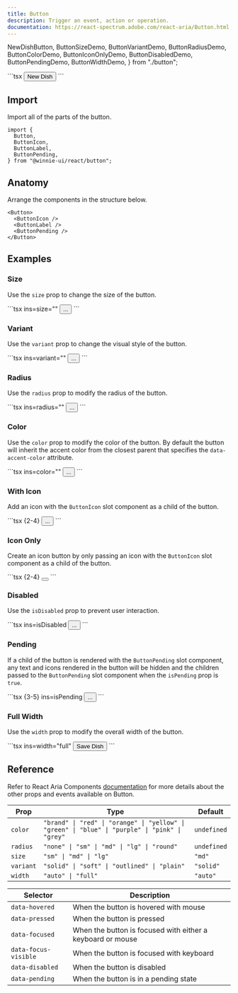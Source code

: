 ```yaml
---
title: Button
description: Trigger an event, action or operation.
documentation: https://react-spectrum.adobe.com/react-aria/Button.html 
---
```


  NewDishButton,
  ButtonSizeDemo,
  ButtonVariantDemo,
  ButtonRadiusDemo,
  ButtonColorDemo,
  ButtonIconOnlyDemo,
  ButtonDisabledDemo,
  ButtonPendingDemo,
  ButtonWidthDemo,
} from "./button";


<Demo>
  <NewDishButton client:load />
  <Fragment slot="footer">
    ```tsx
    <Button>
      <ButtonIcon>
        <Utensils />
      </ButtonIcon>
      <ButtonLabel>New Dish</ButtonLabel>
    </Button>
    ```
  </Fragment>
</Demo>

## Import

Import all of the parts of the button.

```tsx
import {
  Button,
  ButtonIcon,
  ButtonLabel,
  ButtonPending,
} from "@winnie-ui/react/button";
```

## Anatomy

Arrange the components in the structure below.

```tsx
<Button>
  <ButtonIcon />
  <ButtonLabel />
  <ButtonPending />
</Button>
```

## Examples

### Size

Use the `size` prop to change the size of the button.

<Demo>
  <ButtonSizeDemo client:load />
  <Fragment slot="footer">
    ```tsx ins=size="<size>"
    <Button size="<size>">...</Button>
    ```
  </Fragment>
</Demo>

### Variant

Use the `variant` prop to change the visual style of the button.

<Demo>
  <ButtonVariantDemo client:load />
  <Fragment slot="footer">
    ```tsx ins=variant="<variant>"
    <Button variant="<variant>">...</Button>
    ```
  </Fragment>
</Demo>

### Radius

Use the `radius` prop to modify the radius of the button.

<Demo>
  <ButtonRadiusDemo client:load />
  <Fragment slot="footer">
    ```tsx ins=radius="<radius>"
    <Button radius="<radius>">...</Button>
    ```
  </Fragment>
</Demo>

### Color 

Use the `color` prop to modify the color of the button. By default the button will inherit the accent color from the closest parent that specifies the `data-accent-color` attribute.

<Demo>
  <ButtonColorDemo client:load />
  <Fragment slot="footer">
    ```tsx ins=color="<variant>"
    <Button color="<variant>">...</Button>
    ```
  </Fragment>
</Demo>

### With Icon

Add an icon with the `ButtonIcon` slot component as a child of the button.

<Demo>
  <NewDishButton client:load />
  <Fragment slot="footer">
    ```tsx {2-4}
    <Button>
      <ButtonIcon>
        <Utensils />
      </ButtonIcon>
      ...
    </Button>
    ```
  </Fragment>
</Demo>

### Icon Only

Create an icon button by only passing an icon with the `ButtonIcon` slot component as a child of the button.

<Demo>
  <ButtonIconOnlyDemo client:load />
  <Fragment slot="footer">
    ```tsx {2-4}
    <Button>
      <ButtonIcon>
        <Utensils />
      </ButtonIcon>
    </Button>
    ```
  </Fragment>
</Demo>

### Disabled

Use the `isDisabled` prop to prevent user interaction.

<Demo>
  <ButtonDisabledDemo client:load />
  <Fragment slot="footer">
    ```tsx ins=isDisabled
    <Button isDisabled>...</Button>
    ```
  </Fragment>
</Demo>

### Pending

If a child of the button is rendered with the `ButtonPending` slot component, any text and icons rendered in the button will be hidden and the children passed to the `ButtonPending` slot component when the `isPending` prop is `true`.

<Demo>
  <ButtonPendingDemo client:load />
  <Fragment slot="footer">
    ```tsx {3-5} ins=isPending
    <Button isPending>
      ...
      <ButtonPending>
        <Loader />
      </ButtonPending>
    </Button>
    ```
  </Fragment>
</Demo>

### Full Width

Use the `width` prop to modify the overall width of the button.

<Demo>
  <ButtonWidthDemo client:load/>
  <Fragment slot="footer">
    ```tsx ins=width="full"
    <Button width="full">
      Save Dish
    </Button>
    ```
  </Fragment>
</Demo>

## Reference

Refer to React Aria Components [documentation](https://react-spectrum.adobe.com/react-aria/Button.html#props) for more details about the other props and events available on Button.

| Prop | Type | Default |
| ------------- | ------------------------------------------- | --- |
| `color` | `"brand" \| "red" \| "orange" \| "yellow" \| "green" \| "blue" \| "purple" \| "pink" \| "grey"` | `undefined` |
| `radius` | `"none" \| "sm" \| "md" \| "lg" \| "round"` | `undefined` |
| `size`   | `"sm" \| "md" \| "lg"`                      | `"md"` |
| `variant`   | `"solid" \| "soft" \| "outlined" \| "plain"`                      | `"solid"` |
| `width`  | `"auto" \| "full"`                            | `"auto"`|


| Selector | Description |
| ---------| ------------|
| `data-hovered`  | When the button is hovered with mouse |
| `data-pressed`  | When the button is pressed |
| `data-focused`  | When the button is focused with either a keyboard or mouse |
| `data-focus-visible`  | When the button is focused with keyboard |
| `data-disabled`  | When the button is disabled |
| `data-pending`  | When the button is in a pending state |
